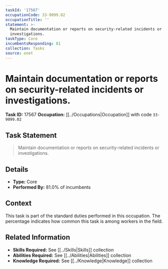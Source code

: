 ```yaml
---
taskId: '17567'
occupationCode: 33-9099.02
occupationTitle: ''
statement: >-
  Maintain documentation or reports on security-related incidents or
  investigations.
taskType: Core
incumbentsResponding: 81
collection: Tasks
source: onet
---
```

# Maintain documentation or reports on security-related incidents or investigations.

**Task ID:** 17567
**Occupation:** [[../Occupations|Occupation]] with code `33-9099.02`

## Task Statement

> Maintain documentation or reports on security-related incidents or investigations.

## Details

- **Type:** Core
- **Performed By:** 81.0% of incumbents

## Context

This task is part of the standard duties performed in this occupation. The percentage indicates how common this task is among workers in the field.

## Related Information

- **Skills Required:** See [[../Skills|Skills]] collection
- **Abilities Required:** See [[../Abilities|Abilities]] collection
- **Knowledge Required:** See [[../Knowledge|Knowledge]] collection
